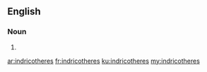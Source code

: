 ==English==

===Noun===
{{head|en}}

# {{plural of|indricothere}}

[[ar:indricotheres]]
[[fr:indricotheres]]
[[ku:indricotheres]]
[[my:indricotheres]]
